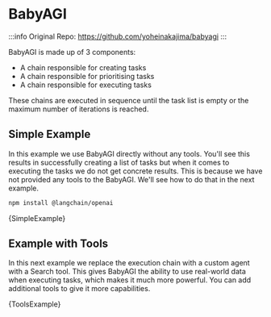 
# BabyAGI

:::info
Original Repo: https://github.com/yoheinakajima/babyagi
:::

BabyAGI is made up of 3 components:

- A chain responsible for creating tasks
- A chain responsible for prioritising tasks
- A chain responsible for executing tasks

These chains are executed in sequence until the task list is empty or the maximum number of iterations is reached.

## Simple Example


In this example we use BabyAGI directly without any tools. You'll see this results in successfully creating a list of tasks but when it comes to executing the tasks we do not get concrete results. This is because we have not provided any tools to the BabyAGI. We'll see how to do that in the next example.


<IntegrationInstallTooltip></IntegrationInstallTooltip>

```bash npm2yarn
npm install @langchain/openai
```

<CodeBlock language="typescript">{SimpleExample}</CodeBlock>

## Example with Tools


In this next example we replace the execution chain with a custom agent with a Search tool. This gives BabyAGI the ability to use real-world data when executing tasks, which makes it much more powerful. You can add additional tools to give it more capabilities.

<CodeBlock language="typescript">{ToolsExample}</CodeBlock>
